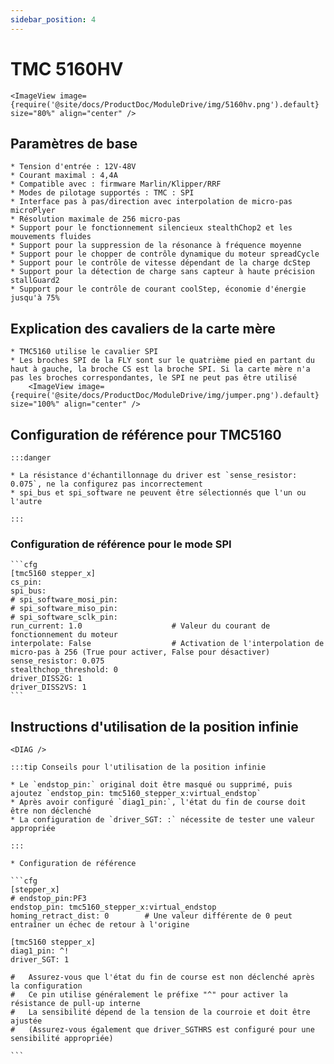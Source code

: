 ```yaml
---
sidebar_position: 4
---
```





# TMC 5160HV

    <ImageView image={require('@site/docs/ProductDoc/ModuleDrive/img/5160hv.png').default} size="80%" align="center" />

## Paramètres de base

    * Tension d'entrée : 12V-48V
    * Courant maximal : 4,4A
    * Compatible avec : firmware Marlin/Klipper/RRF
    * Modes de pilotage supportés : TMC : SPI
    * Interface pas à pas/direction avec interpolation de micro-pas microPlyer
    * Résolution maximale de 256 micro-pas
    * Support pour le fonctionnement silencieux stealthChop2 et les mouvements fluides
    * Support pour la suppression de la résonance à fréquence moyenne
    * Support pour le chopper de contrôle dynamique du moteur spreadCycle
    * Support pour le contrôle de vitesse dépendant de la charge dcStep
    * Support pour la détection de charge sans capteur à haute précision stallGuard2
    * Support pour le contrôle de courant coolStep, économie d'énergie jusqu'à 75%

## Explication des cavaliers de la carte mère

    * TMC5160 utilise le cavalier SPI
    * Les broches SPI de la FLY sont sur le quatrième pied en partant du haut à gauche, la broche CS est la broche SPI. Si la carte mère n'a pas les broches correspondantes, le SPI ne peut pas être utilisé
        <ImageView image={require('@site/docs/ProductDoc/ModuleDrive/img/jumper.png').default} size="100%" align="center" />


## Configuration de référence pour TMC5160

    :::danger

    * La résistance d'échantillonnage du driver est `sense_resistor: 0.075`, ne la configurez pas incorrectement
    * spi_bus et spi_software ne peuvent être sélectionnés que l'un ou l'autre
    
    :::

### Configuration de référence pour le mode SPI

    ```cfg
    [tmc5160 stepper_x]
    cs_pin:
    spi_bus:
    # spi_software_mosi_pin:
    # spi_software_miso_pin:
    # spi_software_sclk_pin: 
    run_current: 1.0                    # Valeur du courant de fonctionnement du moteur
    interpolate: False                  # Activation de l'interpolation de micro-pas à 256 (True pour activer, False pour désactiver)
    sense_resistor: 0.075
    stealthchop_threshold: 0
    driver_DISS2G: 1
    driver_DISS2VS: 1
    ```

## Instructions d'utilisation de la position infinie

    <DIAG />

    :::tip Conseils pour l'utilisation de la position infinie

    * Le `endstop_pin:` original doit être masqué ou supprimé, puis ajoutez `endstop_pin: tmc5160_stepper_x:virtual_endstop`
    * Après avoir configuré `diag1_pin:`, l'état du fin de course doit être non déclenché
    * La configuration de `driver_SGT: :` nécessite de tester une valeur appropriée

    :::

    * Configuration de référence

    ```cfg
    [stepper_x]
    # endstop_pin:PF3
    endstop_pin: tmc5160_stepper_x:virtual_endstop
    homing_retract_dist: 0        # Une valeur différente de 0 peut entraîner un échec de retour à l'origine

    [tmc5160 stepper_x]
    diag1_pin: ^!
    driver_SGT: 1

    #   Assurez-vous que l'état du fin de course est non déclenché après la configuration
    #   Ce pin utilise généralement le préfixe "^" pour activer la résistance de pull-up interne
    #   La sensibilité dépend de la tension de la courroie et doit être ajustée
    #   (Assurez-vous également que driver_SGTHRS est configuré pour une sensibilité appropriée)

    ```